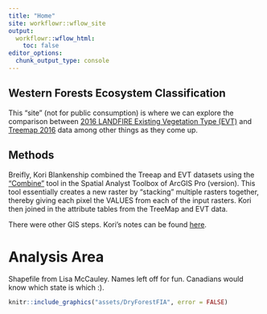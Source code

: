 ```yaml
---
title: "Home"
site: workflowr::wflow_site
output:
  workflowr::wflow_html:
    toc: false
editor_options:
  chunk_output_type: console
---
```



## Western Forests Ecosystem Classification
This "site" (not for public consumption) is where we can explore the comparison between [2016 LANDFIRE Existing Vegetation Type (EVT)](https://landfire.gov/evt.php) and [Treemap 2016](https://data.nal.usda.gov/dataset/treemap-2016-tree-level-model-forests-conterminous-united-states-circa-2016) data among other things as they come up.

## Methods
Breifly, Kori Blankenship combined the Treeap and EVT datasets using the ["Combine"](https://pro.arcgis.com/en/pro-app/latest/tool-reference/spatial-analyst/combine.htm) tool in the Spatial Analyst Toolbox of ArcGIS Pro (version).  This tool essentially creates a new raster by "stacking" multiple rasters together, thereby giving each pixel the VALUES from each of the input rasters.  Kori then joined in the attribute tables from the TreeMap and EVT data.

There were other GIS steps.  Kori's notes can be found [here](ProcessingNotes 4 Forest Type and ForestType-EVT Grids.docx).

# Analysis Area
Shapefile from Lisa McCauley.  Names left off for fun.  Canadians would know which state is which :).  

```r
knitr::include_graphics("assets/DryForestFIA", error = FALSE)
```

